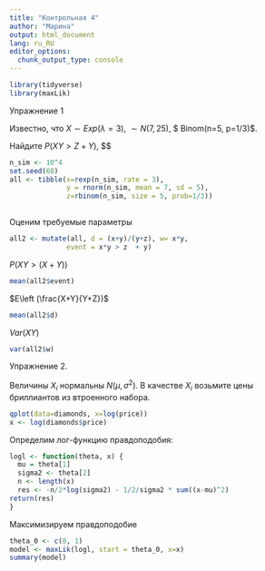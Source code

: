 ---
title: "Контрольная 4"
author: "Марина"
output: html_document
lang: ru_RU
editor_options: 
  chunk_output_type: console
---

```{r}
library(tidyverse)
library(maxLik)
```

Упражнение 1

Известно, что $X \sim Exp(\lambda=3)$, $\sim N(7, 25)$, 
$ \sim Binom(n=5, p=1/3)$.

Найдите $P(XY>Z+Y)$, $$

```{r}
n_sim <- 10^4
set.seed(68)
all <- tibble(x=rexp(n_sim, rate = 3), 
              y = rnorm(n_sim, mean = 7, sd = 5),
              z=rbinom(n_sim, size = 5, prob=1/3))
              
```
Оценим требуемые параметры
```{r}
all2 <- mutate(all, d = (x+y)/(y+z), w= x*y,
              event = x*y > z  + y)
```

$P(XY>(X+Y))$ 
```{r}
mean(all2$event)

```
$E\left (\frac{X+Y}{Y+Z})$
```{r}
mean(all2$d)
```
<!-- Комментарий -->

$Var(XY)$
```{r, echo = FALSE, message = FALSE, warning = FALSE} 

var(all2$w)
```
Упражнение 2. 

Величины $X_i$ нормальны $N(\mu, \sigma^2)$.
В качестве $X_i$ возьмите цены бриллиантов из втроенного набора.

```{r}
qplot(data=diamonds, x=log(price))
x <- log(diamonds$price)
```
Определим лог-функцию правдоподобия:
```{r}
logl <- function(theta, x) {
  mu = theta[1]
  sigma2 <- theta[2]
  n <- length(x)
  res <- -n/2*log(sigma2) - 1/2/sigma2 * sum((x-mu)^2)
return(res)
}
```
Максимизируем правдоподобие

```{r}
theta_0 <- c(8, 1)
model <- maxLik(logl, start = theta_0, x=x)
summary(model)
```


